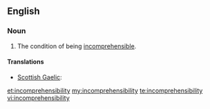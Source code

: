 ==English==

===Noun===
{{en-noun|-}}

# The condition of being [[incomprehensible]].

====Translations====
{{trans-top|condition of being incomprehensible}}
* [[Scottish Gaelic]]: {{t|gd|do-thuigsinneachd|f}}
{{trans-mid}}
{{trans-bottom}}

[[et:incomprehensibility]]
[[my:incomprehensibility]]
[[te:incomprehensibility]]
[[vi:incomprehensibility]]